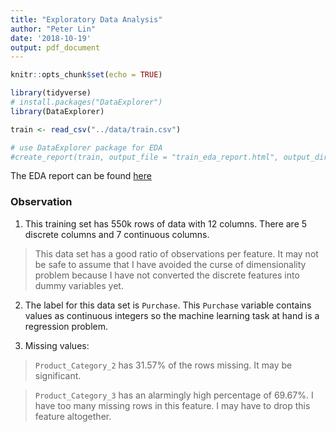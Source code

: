 ```yaml
---
title: "Exploratory Data Analysis"
author: "Peter Lin"
date: '2018-10-19'
output: pdf_document
---
```


```r
knitr::opts_chunk$set(echo = TRUE)
```

```r
library(tidyverse)
# install.packages("DataExplorer")
library(DataExplorer)
```

```r

train <- read_csv("../data/train.csv")

```

```r

# use DataExplorer package for EDA
#create_report(train, output_file = "train_eda_report.html", output_dir = "../results/")

```

The EDA report can be found [here](../results/train_eda_report.html)

### Observation

1. This training set has 550k rows of data with 12 columns. There are 5 discrete columns and 7 continuous columns.

> This data set has a good ratio of observations per feature. It may not be safe to assume that I have avoided the curse of dimensionality problem because I have not converted the discrete features into dummy variables yet. 

2. The label for this data set is `Purchase`. This `Purchase` variable contains values as continuous integers so the machine learning task at hand is a regression problem.

3. Missing values:

> `Product_Category_2` has 31.57% of the rows missing. It may be significant.

> `Product_Category_3` has an alarmingly high percentage of 69.67%. I have too many missing rows in this feature. I may have to drop this feature altogether.


